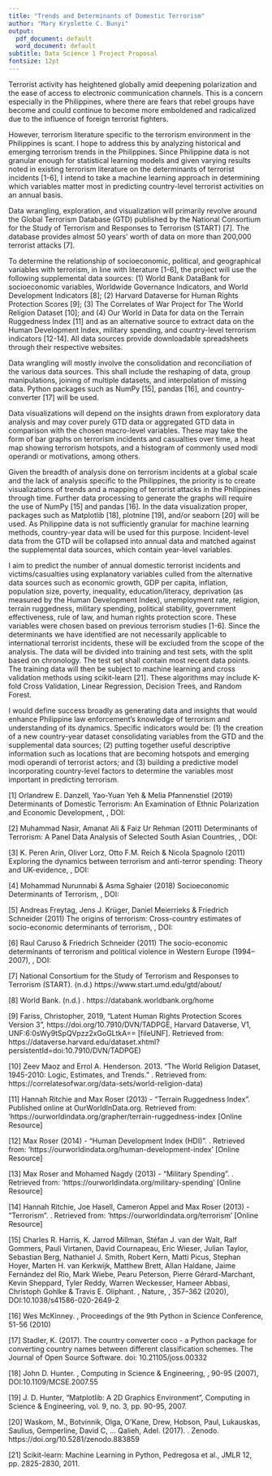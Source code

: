 ```yaml
---
title: "Trends and Determinants of Domestic Terrorism"
author: "Mary Kryslette C. Bunyi"
output:
  pdf_document: default
  word_document: default
subtitle: Data Science 1 Project Proposal
fontsize: 12pt
---
```


\section{Problem Statement}
Terrorist activity has heightened globally amid deepening polarization and the ease of access to electronic communication channels. This is a concern especially in the Philippines, where there are fears that rebel groups have become and could continue to become more emboldened and radicalized due to the influence of foreign terrorist fighters.

However, terrorism literature specific to the terrorism environment in the Philippines is scant. I hope to address this by analyzing historical and emerging terrorism trends in the Philippines. Since Philippine data is not granular enough for statistical learning models and given varying results noted in existing terrorism literature on the determinants of terrorist incidents [1-6], I intend to take a machine learning approach in determining which variables matter most in predicting country-level terrorist activities on an annual basis.

\section{Data Collection Plan}
Data wrangling, exploration, and visualization will primarily revolve around the Global Terrorism Database (GTD) published by the National Consortium for the Study of Terrorism and Responses to Terrorism (START) [7]. The database provides almost 50 years' worth of data on more than 200,000 terrorist attacks [7].

To determine the relationship of socioeconomic, political, and geographical variables with terrorism, in line with literature [1-6], the project will use the following supplemental data sources: (1) World Bank DataBank for socioeconomic variables, Worldwide Governance Indicators, and World Development Indicators [8]; (2) Harvard Dataverse for Human Rights Protection Scores [9]; (3) The Correlates of War Project for The World Religion Dataset [10]; and (4) Our World in Data for data on the Terrain Ruggedness Index [11] and as an alternative source to extract data on the Human Development Index, military spending, and country-level terrorism indicators [12-14]. All data sources provide downloadable spreadsheets through their respective websites.


\section{Methodology}
Data wrangling will mostly involve the consolidation and reconciliation of the various data sources. This shall include the reshaping of data, group manipulations, joining of multiple datasets, and interpolation of missing data. Python packages such as NumPy [15], pandas [16], and country-converter [17] will be used.

Data visualizations will depend on the insights drawn from exploratory data analysis and may cover purely GTD data or aggregated GTD data in comparison with the chosen macro-level variables. These may take the form of bar graphs on terrorism incidents and casualties over time, a heat map showing terrorism hotspots, and a histogram of commonly used modi operandi or motivations, among others.

Given the breadth of analysis done on terrorism incidents at a global scale and the lack of analysis specific to the Philippines, the priority is to create visualizations of trends and a mapping of terrorist attacks in the Philippines through time. Further data processing to generate the graphs will require the use of NumPy [15] and pandas [16]. In the data visualization proper, packages such as Matplotlib [18], plotnine [19], and/or seaborn [20] will be used. As Philippine data is not sufficiently granular for machine learning methods, country-year data will be used for this purpose. Incident-level data from the GTD will be collapsed into annual data and matched against the supplemental data sources, which contain year-level variables.

I aim to predict the number of annual domestic terrorist incidents and victims/casualties using explanatory variables culled from the alternative data sources such as economic growth, GDP per capita, inflation, population size, poverty, inequality, education/literacy, deprivation (as measured by the Human Development Index), unemployment rate, religion, terrain ruggedness, military spending, political stability, government effectiveness, rule of law, and human rights protection score. These variables were chosen based on previous terrorism studies [1-6]. Since the determinants we have identified are not necessarily applicable to international terrorist incidents, these will be excluded from the scope of the analysis. The data will be divided into training and test sets, with the split based on chronology. The test set shall contain most recent data points. The training data will then be subject to machine learning and cross validation methods using scikit-learn [21]. These algorithms may include K-fold Cross Validation, Linear Regression, Decision Trees, and Random Forest.


\section{Success Indicators}
I would define success broadly as generating data and insights that would enhance Philippine law enforcement's knowledge of terrorism and understanding of its dynamics. Specific indicators would be: (1) the creation of a new country-year dataset consolidating variables from the GTD and the supplemental data sources; (2) putting together useful descriptive information such as locations that are becoming hotspots and emerging modi operandi of terrorist actors; and (3) building a predictive model incorporating country-level factors to determine the variables most important in predicting terrorism.

\pagebreak
\begin{center}
\section{Works Cited}
\end{center}
[1] Orlandrew E. Danzell, Yao-Yuan Yeh & Melia Pfannenstiel (2019) Determinants of Domestic Terrorism: An Examination of Ethnic Polarization and Economic Development, \emph{Terrorism and Political Violence, 31:3, 536-558}, DOI:\underline{10.1080/09546553.2016.1258636}

[2] Muhammad Nasir, Amanat Ali & Faiz Ur Rehman (2011) Determinants of Terrorism: A Panel Data Analysis of Selected South Asian Countries, \emph{The Singapore Economic Review, 56:2, 175-187}, DOI:\underline{10.1142/S0217590811004225}

[3] K. Peren Arin, Oliver Lorz, Otto F.M. Reich & Nicola Spagnolo (2011) Exploring the dynamics between terrorism and anti-terror spending: Theory and UK-evidence, \emph{Journal of Economic Behavior and Organization, 77, 189-202}, DOI:\underline{10.1016/j.jebo.2010.10.007}

[4] Mohammad Nurunnabi & Asma Sghaier (2018) Socioeconomic Determinants of Terrorism, \emph{Digest of Middle East Studies, 27:2, 278-302}, DOI:\underline{10.1111/dome.12139}

[5] Andreas Freytag, Jens J. Krüger, Daniel Meierrieks & Friedrich Schneider (2011) The origins of terrorism: Cross-country estimates of socio-economic determinants of terrorism, \emph{European Journal of Political Economy, 27, S5–S16}, DOI:\underline{10.1016/j.ejpoleco.2011.06.009}

[6] Raul Caruso & Friedrich Schneider (2011) The socio-economic determinants of terrorism and political violence in Western Europe (1994–2007), \emph{European Journal of Political Economy 27, S37–S49}, DOI:\underline{10.1016/j.ejpoleco.2011.02.003}

[7] National Consortium for the Study of Terrorism and Responses to Terrorism (START). (n.d.) \emph{Global Terrorism Database (GTD)} https://www.start.umd.edu/gtd/about/

[8] World Bank. (n.d.) \emph{DataBank | The World Bank}. https://databank.worldbank.org/home

[9] Fariss, Christopher, 2019, "Latent Human Rights Protection Scores Version 3", https://doi.org/10.7910/DVN/TADPGE, Harvard Dataverse, V1, UNF:6:0sWy9tSpQVpzz2xGoGLtkA== [fileUNF]. Retrieved from: https://dataverse.harvard.edu/dataset.xhtml?persistentId=doi:10.7910/DVN/TADPGE)

[10] Zeev Maoz and Errol A. Henderson. 2013. “The World Religion Dataset, 1945-2010: Logic, Estimates, and Trends.” \emph{International Interactions, 39: 265-291}. Retrieved from: https://correlatesofwar.org/data-sets/world-religion-data)

[11] Hannah Ritchie and Max Roser (2013) - "Terrain Ruggedness Index". Published online at OurWorldInData.org. Retrieved from: 'https://ourworldindata.org/grapher/terrain-ruggedness-index [Online Resource]

[12]	Max Roser (2014) - "Human Development Index (HDI)". \emph{Published online at OurWorldInData.org}. Retrieved from: 'https://ourworldindata.org/human-development-index' [Online Resource]

[13]	Max Roser and Mohamed Nagdy (2013) - "Military Spending". \emph{Published online at OurWorldInData.org}. Retrieved from: 'https://ourworldindata.org/military-spending' [Online Resource]

[14]	Hannah Ritchie, Joe Hasell, Cameron Appel and Max Roser (2013) - "Terrorism". \emph{Published online at OurWorldInData.org}. Retrieved from: 'https://ourworldindata.org/terrorism' [Online Resource]

[15] Charles R. Harris, K. Jarrod Millman, Stéfan J. van der Walt, Ralf Gommers, Pauli Virtanen, David Cournapeau, Eric Wieser, Julian Taylor, Sebastian Berg, Nathaniel J. Smith, Robert Kern, Matti Picus, Stephan Hoyer, Marten H. van Kerkwijk, Matthew Brett, Allan Haldane, Jaime Fernández del Río, Mark Wiebe, Pearu Peterson, Pierre Gérard-Marchant, Kevin Sheppard, Tyler Reddy, Warren Weckesser, Hameer Abbasi, Christoph Gohlke & Travis E. Oliphant. \textbf{Array programming with NumPy}, Nature, \textbf{585}, 357–362 (2020), DOI:10.1038/s41586-020-2649-2

[16] Wes McKinney. \textbf{Data Structures for Statistical Computing in Python}, Proceedings of the 9th Python in Science Conference, 51-56 (2010) 

[17] Stadler, K. (2017). The country converter coco - a Python package for converting country names between different classification schemes. The Journal of Open Source Software. doi: 10.21105/joss.00332

[18] John D. Hunter. \textbf{Matplotlib: A 2D Graphics Environment}, Computing in Science & Engineering, \textbf{9}, 90-95 (2007), DOI:10.1109/MCSE.2007.55 

[19] J. D. Hunter, "Matplotlib: A 2D Graphics Environment", Computing in Science & Engineering, vol. 9, no. 3, pp. 90-95, 2007.

[20] Waskom, M., Botvinnik, Olga, O'Kane, Drew, Hobson, Paul, Lukauskas, Saulius, Gemperline, David C, ... Qalieh, Adel. (2017). \emph{mwaskom/seaborn: v0.8.1 (September 2017)}. Zenodo. https://doi.org/10.5281/zenodo.883859

[21] Scikit-learn: Machine Learning in Python, Pedregosa et al., JMLR 12, pp. 2825-2830, 2011.